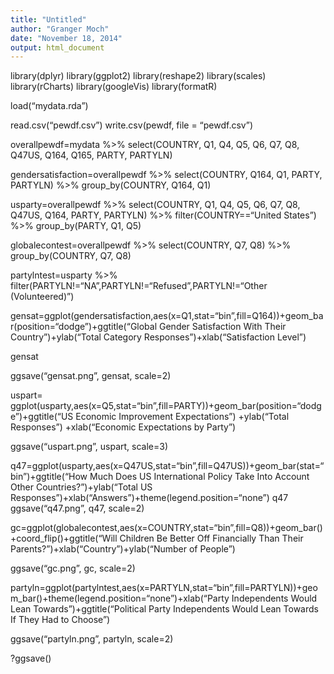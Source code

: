 ```yaml
---
title: "Untitled"
author: "Granger Moch"
date: "November 18, 2014"
output: html_document
---
```



library(dplyr)
library(ggplot2)
library(reshape2)
library(scales)
library(rCharts)
library(googleVis)
library(formatR)


load("mydata.rda")

read.csv("pewdf.csv")
write.csv(pewdf, file = "pewdf.csv")



overallpewdf=mydata %>%
  select(COUNTRY, Q1, Q4, Q5, Q6, Q7, Q8, Q47US, Q164, Q165, PARTY, PARTYLN)


gendersatisfaction=overallpewdf %>%
  select(COUNTRY, Q164, Q1, PARTY, PARTYLN) %>%
  group_by(COUNTRY, Q164, Q1)
  
usparty=overallpewdf %>%
  select(COUNTRY, Q1, Q4, Q5, Q6, Q7, Q8, Q47US, Q164, PARTY, PARTYLN) %>%
  filter(COUNTRY=="United States") %>%
  group_by(PARTY, Q1, Q5)


globalecontest=overallpewdf %>%
  select(COUNTRY, Q7, Q8) %>%
  group_by(COUNTRY, Q7, Q8) 


partylntest=usparty %>%
  filter(PARTYLN!="NA",PARTYLN!="Refused",PARTYLN!="Other (Volunteered)") 


gensat=ggplot(gendersatisfaction,aes(x=Q1,stat="bin",fill=Q164))+geom_bar(position="dodge")+ggtitle("Global Gender Satisfaction With Their Country")+ylab("Total Category Responses")+xlab("Satisfaction Level")

gensat

ggsave("gensat.png", gensat, scale=2)

uspart= ggplot(usparty,aes(x=Q5,stat="bin",fill=PARTY))+geom_bar(position="dodge")+ggtitle("US Economic Improvement Expectations") +ylab("Total Responses") +xlab("Economic Expectations by Party")  

ggsave("uspart.png", uspart, scale=3)

q47=ggplot(usparty,aes(x=Q47US,stat="bin",fill=Q47US))+geom_bar(stat="bin")+ggtitle("How Much Does US International Policy Take Into Account Other Countries?")+ylab("Total US Responses")+xlab("Answers")+theme(legend.position="none")
q47
ggsave("q47.png", q47, scale=2)

gc=ggplot(globalecontest,aes(x=COUNTRY,stat="bin",fill=Q8))+geom_bar()+coord_flip()+ggtitle("Will Children Be Better Off Financially Than Their Parents?")+xlab("Country")+ylab("Number of People")

ggsave("gc.png", gc, scale=2)

partyln=ggplot(partylntest,aes(x=PARTYLN,stat="bin",fill=PARTYLN))+geom_bar()+theme(legend.position="none")+xlab("Party Independents Would Lean Towards")+ggtitle("Political Party Independents Would Lean Towards If They Had to Choose")

ggsave("partyln.png", partyln, scale=2)

?ggsave()
